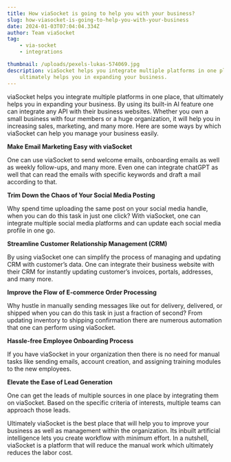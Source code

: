 ```yaml
---
title: How viaSocket is going to help you with your business?
slug: how-viasocket-is-going-to-help-you-with-your-business
date: 2024-01-03T07:04:04.334Z
author: Team viaSocket
tag:
    - via-socket
    - integrations

thumbnail: /uploads/pexels-lukas-574069.jpg
description: viaSocket helps you integrate multiple platforms in one place, that
    ultimately helps you in expanding your business.
---
```


viaSocket helps you integrate multiple platforms in one place, that ultimately helps you in expanding your business. By using its built-in AI feature one can integrate any API with their business websites. Whether you own a small business with four members or a huge organization, it will help you in increasing sales, marketing, and many more. Here are some ways by which viaSocket can help you manage your business easily.

**Make Email Marketing Easy with viaSocket**

One can use viaSocket to send welcome emails, onboarding emails as well as weekly follow-ups, and many more. Even one can integrate chatGPT as well that can read the emails with specific keywords and draft a mail according to that.

**Trim Down the Chaos of Your Social Media Posting**

Why spend time uploading the same post on your social media handle, when you can do this task in just one click? With viaSocket, one can integrate multiple social media platforms and can update each social media profile in one go.

**Streamline Customer Relationship Management (CRM)**

By using viaSocket one can simplify the process of managing and updating CRM with customer’s data. One can integrate their business website with their CRM for instantly updating customer’s invoices, portals, addresses, and many more.

**Improve the Flow of E-commerce Order Processing**

Why hustle in manually sending messages like out for delivery, delivered, or shipped when you can do this task in just a fraction of second? From updating inventory to shipping confirmation there are numerous automation that one can perform using viaSocket.

**Hassle-free Employee Onboarding Process**

If you have viaSocket in your organization then there is no need for manual tasks like sending emails, account creation, and assigning training modules to the new employees.

**Elevate the Ease of Lead Generation**

One can get the leads of multiple sources in one place by integrating them on viaSocket. Based on the specific criteria of interests, multiple teams can approach those leads.

Ultimately viaSocket is the best place that will help you to improve your business as well as management within the organization. Its inbuilt artificial intelligence lets you create workflow with minimum effort. In a nutshell, viaSocket is a platform that will reduce the manual work which ultimately reduces the labor cost.
